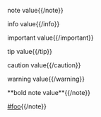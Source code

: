 {{note}}note value{{/note}}

{{info}}info value{{/info}}

{{important}}important value{{/important}}

{{tip}}tip value{{/tip}}

{{caution}}caution value{{/caution}}

{{warning}}warning value{{/warning}}

{{note}}**bold note value**{{/note}}

{{note}}[[#foo]]{{/note}}